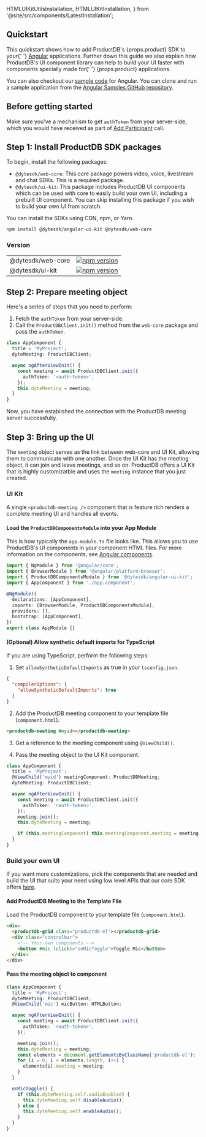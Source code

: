   HTMLUIKitUtilsInstallation,
  HTMLUIKitInstallation,
} from '@site/src/components/LatestInstallation';

## Quickstart

<span class="mb-2 block">
  This quickstart shows how to add ProductDB's {props.product} SDK to your{' '}
  <a href="https://angular.io/">Angular</a> applications.
</span>

<span class="mb-2 block">
  Further down this guide we also explain how ProductDB's UI component library can
  help to build your UI faster with components specially made for{' '}
  {props.product} applications.
</span>

You can also checkout our
[sample code](https://github.com/productdb-io/angular-samples#samples) for Angular. You can clone
and run a sample application from the
[Angular Samples GitHub repository](https://github.com/productdb-io/angular-samples).

## Before getting started

Make sure you've a mechanism to get `authToken` from your server-side, which you would have received as part of [Add Participant](/guides/classification/build-live-video-app#step-2-add-participants) call.

## Step 1: Install ProductDB SDK packages

To begin, install the following packages:

- `@dytesdk/web-core`: This core package powers video, voice, livestream and chat SDKs. This is a required package.
- `@dytesdk/ui-kit`: This package includes ProductDB UI components which can be used with core to easily build your own UI, including a prebuilt UI component. You can skip installing this package if you wish to build your own UI from scratch.

You can install the SDKs using CDN, npm, or Yarn.

```bash npm2yarn
npm install @dytesdk/angular-ui-kit @dytesdk/web-core
```

### Version

|                   |                                                                                                                  |
| ----------------- | ---------------------------------------------------------------------------------------------------------------- |
| @dytesdk/web-core | [![npm version](https://badge.fury.io/js/@dytesdk%2Fweb-core.svg)](https://badge.fury.io/js/@dytesdk%2Fweb-core) |
| @dytesdk/ui-kit   | [![npm version](https://badge.fury.io/js/@dytesdk%2Fui-kit.svg)](https://badge.fury.io/js/@dytesdk%2Fui-kit)     |

## Step 2: Prepare meeting object

Here's a series of steps that you need to perform:

1. Fetch the `authToken` from your server-side.
2. Call the `ProductDBClient.init()` method from the `web-core` package and pass the `authToken`.

```ts
class AppComponent {
  title = 'MyProject';
  dyteMeeting: ProductDBClient;

  async ngAfterViewInit() {
    const meeting = await ProductDBClient.init({
      authToken: '<auth-token>',
    });
    this.dyteMeeting = meeting;
  }
}
```

Now, you have established the connection with the ProductDB meeting server successfully.

## Step 3: Bring up the UI

The `meeting` object serves as the link between web-core and UI Kit, allowing them to communicate with one another. Once the UI Kit has the meeting object, it can join and leave meetings, and so on.
ProductDB offers a UI Kit that is highly customizatble and uses the `meeting` instance that you just created.

### UI Kit

A single `<productdb-meeting />` component that is feature rich renders a complete meeting UI and handles all events.

#### Load the `ProductDBComponentsModule` into your App Module

This is how typically the `app.module.ts` file looks like. This allows you to use ProductDB's UI components in your component HTML files. For
more information on the components, see
[Angular components](https://angular.io/guide/component-overview).

```ts {3,8}
import { NgModule } from '@angular/core';
import { BrowserModule } from '@angular/platform-browser';
import { ProductDBComponentsModule } from '@dytesdk/angular-ui-kit';
import { AppComponent } from './app.component';

@NgModule({
  declarations: [AppComponent],
  imports: [BrowserModule, ProductDBComponentsModule],
  providers: [],
  bootstrap: [AppComponent],
})
export class AppModule {}
```

#### (Optional) Allow synthetic default imports for TypeScript

If you are using TypeScript, perform the following steps:

1. Set `allowSyntheticDefaultImports` as true in your
   `tsconfig.json`.

```json
{
  "compilerOptions": {
    "allowSyntheticDefaultImports": true
  }
}
```

2. Add the ProductDB meeting component to your template file (`component.html`).

```html
<productdb-meeting #myid></productdb-meeting>
```

3. Get a reference to the meeting component using `@ViewChild()`.

4. Pass the meeting object to the UI Kit component.

```ts {3,13}
class AppComponent {
  title = 'MyProject';
  @ViewChild('myid') meetingComponent: ProductDBMeeting;
  dyteMeeting: ProductDBClient;

  async ngAfterViewInit() {
    const meeting = await ProductDBClient.init({
      authToken: '<auth-token>',
    });
    meeting.join();
    this.dyteMeeting = meeting;

    if (this.meetingComponent) this.meetingComponent.meeting = meeting;
  }
}
```

### Build your own UI

If you want more customizations, pick the components that are needed and build the UI that suits your need using low level APIs that our core SDK offers [here](/web-core/).

#### Add ProductDB Meeting to the Template File

Load the ProductDB component to your template file (`component.html`).

```html {5}
<div>
  <productdb-grid class="productdb-el"></productdb-grid>
  <div class="controlbar">
    <!-- Your own components -->
    <button #mic (click)="onMicToggle">Toggle Mic</button>
  </div>
</div>
```

#### Pass the meeting object to component

```ts {3,12-15,19-25}
class AppComponent {
  title = 'MyProject';
  dyteMeeting: ProductDBClient;
  @ViewChild('mic') micButton: HTMLButton;

  async ngAfterViewInit() {
    const meeting = await ProductDBClient.init({
      authToken: '<auth-token>',
    });

    meeting.join();
    this.dyteMeeting = meeting;
    const elements = document.getElementsByClassName('productdb-el');
    for (i = 0; i < elements.length; i++) {
      elements[i].meeting = meeting;
    }
  }

  onMicToggle() {
    if (this.dyteMeeting.self.audioEnabled) {
      this.dyteMeeting.self.disableAudio();
    } else {
      this.dyteMeeting.self.enableAudio();
    }
  }
}
```
